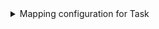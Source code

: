 <details>

<summary>Mapping configuration for Task</summary>

```yaml showLineNumbers
createMissingRelatedEntities: true
deleteDependentEntities: true
resources:
  - kind: task
    selector:
      query: "true"
    port:
      entity:
        mappings:
          identifier: .Id
          title: .Name
          blueprint: '"octopusTask"'
          properties:
            name: .Name
            description: .Description
            state: .State
            isCompleted: .IsCompleted
            completedTime: .CompletedTime
            hasWarningsOrErrors: .HasWarningsOrErrors
            finishedSuccessfully: .FinishedSuccessfully
            duration: .Duration
            queueTime: .QueueTime
            startTime: .StartTime
            projectId: .ProjectId
            spaceId: .SpaceId
```

</details>
